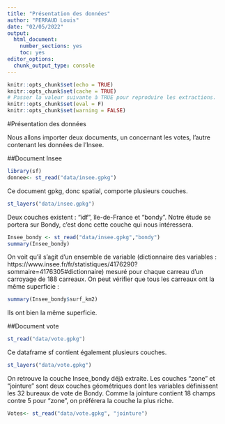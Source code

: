---
title: "Présentation des données"
author: "PERRAUD Louis"
date: "02/05/2022"
output: 
  html_document: 
    number_sections: yes
    toc: yes
editor_options: 
  chunk_output_type: console
---

```{r setup, include=FALSE}
knitr::opts_chunk$set(echo = TRUE)
knitr::opts_chunk$set(cache = TRUE)
# Passer la valeur suivante à TRUE pour reproduire les extractions.
knitr::opts_chunk$set(eval = F)
knitr::opts_chunk$set(warning = FALSE)
```

#Présentation des données

Nous allons importer deux documents, un concernant les votes, l'autre contenant les données de l'Insee.

##Document Insee
```{r, eval=F}
library(sf)
donnee<- st_read("data/insee.gpkg")
```
 Ce document gpkg, donc spatial, comporte plusieurs couches.
```{r,eval=F}
st_layers("data/insee.gpkg")
```
 Deux couches existent : "idf", île-de-France et "bondy". Notre étude se portera sur Bondy, c'est donc cette couche qui nous intéressera.

```{r, eval=F}
Insee_bondy <- st_read("data/insee.gpkg","bondy")
summary(Insee_bondy)
```
 On voit qu'il s'agit d'un ensemble de variable (dictionnaire des variables : https://www.insee.fr/fr/statistiques/4176290?sommaire=4176305#dictionnaire) mesuré pour chaque carreau d'un carroyage de 188 carreaux. On peut vérifier que tous les carreaux ont la même superficie :
```{r, eval=F}
summary(Insee_bondy$surf_km2)
```
 Ils ont bien la même superficie.

##Document vote


```{r, eval=F}
st_read("data/vote.gpkg")
```
Ce dataframe sf contient également plusieurs couches.
```{r, eval=F}
st_layers("data/vote.gpkg")
```
On retrouve la couche Insee_bondy déjà extraite. Les couches "zone" et "jointure" sont deux couches géométriques dont les variables définissent les 32 bureaux de vote de Bondy. Comme la jointure contient 18 champs contre 5 pour "zone", on préférera la couche la plus riche.
```{r}
Votes<- st_read("data/vote.gpkg", "jointure")
```

